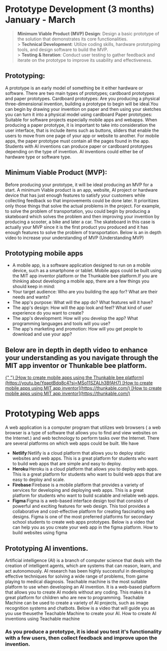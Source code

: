# Prototype Development (3 months) January - March

> **Minimum Viable Product (MVP) Design**: Design a basic prototype of the solution that demonstrates its core functionalities. <br/> > **Technical Development**: Utilize coding skills, hardware prototyping tools, and design software to build the MVP.<br/> > **Testing & Iteration**: Conduct user testing to gather feedback and iterate on the prototype to improve its usability and effectiveness.<br/>

## Prototyping:

A prototype is an early model of something be it either hardware or software. There are two main types of prototypes; cardboard prototypes and paper prototypes.
Cardboard prototypes: Are you producing a physical three-dimensional invention, building a prototype to begin will be ideal.You can begin by drawing your invention on paper and then using your sketches you can turn it into a physical model using cardboard
Paper prototypes: Suitable for software projects especially mobile apps and webapps. When producing a paper prototype, it is important to take into consideration the user interface, that is include items such as buttons, sliders that enable the users to move from one page of your app or website to another. For mobile apps, the paper prototype must contain all the pages found in the app.
Students with AI inventions can produce paper or cardboard prototypes depending on the type of invention. AI inventions could either be of hardware type or software type.

## Minimum Viable Product (MVP):

Before producing your prototype, it will be ideal producing an MVP for a start.
A minimum Viable product is an app, website, AI project or hardware device that has just enough features to satisfy your customers while collecting feedback so that improvements could be done later. It prioritizes only those things that solve the actual problems in the project. For example, to solve the problem of transportation, you could begin by producing a skateboard which solves the problem and then improving your invention by producing a scooter, a bike and later a car. The skateboard in this case is actually your MVP since it is the first product you produced and it has enough features to solve the problem of transportation.
Below is an in depth video to increase your understanding of MVP
(Understanding MVP)

## Prototyping mobile apps

- A mobile app, is a software application designed to run on a mobile device, such as a smartphone or tablet. Mobile apps could be built using the MIT app inventor platform or the Thunkable bee platform.If you are thinking about developing a mobile app, there are a few things you should keep in mind:
- Your target audience: Who are you building the app for? What are their needs and wants?
- The app's purpose: What will the app do? What features will it have?
- The app's design: How will the app look and feel? What kind of user experience do you want to create?
- The app's development: How will you develop the app? What programming languages and tools will you use?
- The app's marketing and promotion: How will you get people to download and use your app?

## Below are in depth in depth video to enhance your understanding as you navigate through the MIT app inventor or Thunkable bee platform.

<ins>
  {" "}
  [How to create mobile apps using the Thunkable bee platform](https://youtu.be/YqaptBdq8c4?si=MSo11SZALh3BfAH7)
</ins>

<ins>
  [How to create mobile apps using MIT app inventor](https://thunkable.com/)
</ins>

<ins>
  [How to create mobile apps using MIT app inventor](https://thunkable.com/)
</ins>

# Prototyping Web apps

A web application is a computer program that utilizes web browsers ( a web browser is a type of software that allows you to find and view websites on the Internet.) and web technology to perform tasks over the Internet.
There are several platforms on which web apps could be built. We have

- **Netlify**:Netlify is a cloud platform that allows you to deploy static websites and web apps. This is a great platform for students who want to build web apps that are simple and easy to deploy.
- **Heroku**:Heroku is a cloud platform that allows you to deploy web apps. This is a great platform for students who want to build web apps that are easy to deploy and scale.
- **Firebase**:Firebase is a mobile platform that provides a variety of services for developing and deploying web apps. This is a great platform for students who want to build scalable and reliable web apps.
- **Figma**:Figma is a web-based interface design tool that consists of powerful and exciting features for web design. This tool provides a collaborative and cost-effective platform for creating fascinating web designs.
  Figma is one of the most preferred platforms for secondary school students to create web apps prototypes. Below is a video that can help you as you create your web app in the figma platform.
  How to build websites using figma

## Prototyping AI inventions.

Artificial intelligence (AI) is a branch of computer science that deals with the creation of intelligent agents, which are systems that can reason, learn, and act autonomously. AI research has been highly successful in developing effective techniques for solving a wide range of problems, from game playing to medical diagnosis.
Teachable machine is the most suitable platform to use when developing an AI invention. It is a web-based platform that allows you to create AI models without any coding. This makes it a great platform for children who are new to programming. Teachable Machine can be used to create a variety of AI projects, such as image recognition systems and chatbots. Below is a video that will guide you as you use theusethe Teachable Machine to create your AI.
How to create AI inventions using Teachable machine

### As you produce a prototype, it is ideal you test it's functionality with a few users, then collect feedback and improve upon the invention.

